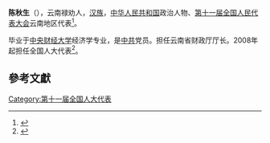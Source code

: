 '''陈秋生'''（{{bd|1955年||}}），云南禄劝人，[[汉族|汉族]]，[[中华人民共和国|中华人民共和国]]政治人物、[[第十一届全国人民代表大会|第十一届全国人民代表大会]]云南地区代表<ref>{{cite web|author=新华网|title=第十一届全国人大代表|url=http://news.xinhuanet.com/ziliao/2008-03/03/content_7708230.htm?node=36628|publisher=新华网|accessdate=2014-01-07|archive-date=2014-01-10|archive-url=https://web.archive.org/web/20140110211415/http://news.xinhuanet.com/ziliao/2008-03/03/content_7708230.htm?node=36628|dead-url=no}}</ref>。

毕业于[[中央财经大学|中央财经大学]]经济学专业，是[[中共|中共]]党员。担任云南省财政厅厅长。2008年起担任全国人大代表<ref>{{cite news|title=全国人大代表信息-陈秋生|url= http://210.82.31.1:8084/delegate/viewDelegate.action?dbid=112392|accessdate=2013-04-05|newspaper=全国人大网|archive-url=https://web.archive.org/web/20140523230549/http://www.npc.gov.cn/delegate/viewDelegate.action?dbid=112392|archive-date=2014-05-23|dead-url=yes}}</ref>。

==參考文獻==
{{reflist}}
[[Category:第十一届全国人大代表|Category:第十一届全国人大代表]]
